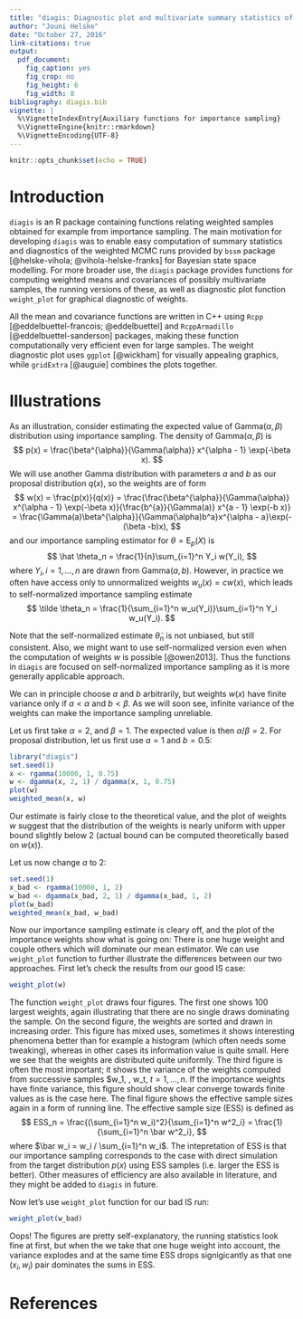 ---
title: "diagis: Diagnostic plot and multivariate summary statistics of weighted samples from importance sampling"
author: "Jouni Helske"
date: "October 27, 2016"
link-citations: true
output: 
  pdf_document:
    fig_caption: yes
    fig_crop: no
    fig_height: 6
    fig_width: 8
bibliography: diagis.bib
vignette: |
  %\VignetteIndexEntry{Auxiliary functions for importance sampling}
  %\VignetteEngine{knitr::rmarkdown}
  %\VignetteEncoding{UTF-8}
---
  
```{r setup, include=FALSE}
knitr::opts_chunk$set(echo = TRUE)
```

# Introduction

`diagis` is an R package containing functions relating weighted samples obtained for example from importance sampling. The main motivation for developing `diagis` was to enable easy computation of summary statistics and diagnostics of the weighted MCMC runs provided by `bssm` package [@helske-vihola; @vihola-helske-franks] for Bayesian state space modelling. For more broader use, the `diagis` package provides functions for computing weighted means and covariances of possibly multivariate samples, the running versions of these, as well as diagnostic plot function `weight_plot` for graphical diagnostic of weights.

All the mean and covariance functions are written in C++ using `Rcpp` [@eddelbuettel-francois; @eddelbuettel] and `RcppArmadillo` [@eddelbuettel-sanderson] packages, making these function computationally very efficient even for large samples. The weight diagnostic plot uses `ggplot` [@wickham] for visually appealing graphics, while `gridExtra` [@auguie] combines the plots together.

# Illustrations

As an illustration, consider estimating the expected value of Gamma($\alpha, \beta$) distribution using importance sampling. The density of Gamma($\alpha, \beta$) is
$$
p(x) = \frac{\beta^{\alpha}}{\Gamma(\alpha)} x^{\alpha - 1} \exp(-\beta x).
$$
We will use another Gamma distribution with parameters $a$ and $b$ as our proposal distribution $q(x)$, so the weights are of form
$$
w(x) = \frac{p(x)}{q(x)} = \frac{\frac{\beta^{\alpha}}{\Gamma(\alpha)} x^{\alpha - 1} \exp(-\beta x)}{\frac{b^{a}}{\Gamma(a)} x^{a - 1} \exp(-b x)} = \frac{\Gamma(a)\beta^{\alpha}}{\Gamma(\alpha)b^a}x^{\alpha - a}\exp(-(\beta -b)x),
$$
and our importance sampling estimator for $\theta = \textrm{E}_p(X)$ is
$$
\hat \theta_n = \frac{1}{n}\sum_{i=1}^n Y_i w(Y_i),
$$
where $Y_i, i = 1,\ldots, n$ are drawn from $\textrm{Gamma}(a, b)$. However, in practice we often have access only to unnormalized weights $w_u(x) = c w(x)$, which leads to self-normalized importance sampling estimate
$$
\tilde \theta_n = \frac{1}{\sum_{i=1}^n w_u(Y_i)}\sum_{i=1}^n Y_i w_u(Y_i).
$$

Note that the self-normalized estimate $\tilde \theta_n$ is not unbiased, but still consistent. Also, we might want to use self-normalized version even when the computation of weights $w$ is possible [@owen2013]. Thus the functions in `diagis` are focused on self-normalized importance sampling as it is more generally applicable approach.

We can in principle choose $a$ and $b$ arbitrarily, but weights $w(x)$ have finite variance only if $a < \alpha$ and $b < \beta$. As we will soon see, infinite variance of the weights can make the importance sampling unreliable.

Let us first take $\alpha = 2$, and $\beta = 1$. The expected value is then $\alpha/\beta = 2$. For proposal distribution, let us first use $a = 1$ and $b = 0.5$:
```{r finite_var}
library("diagis")
set.seed(1)
x <- rgamma(10000, 1, 0.75)
w <- dgamma(x, 2, 1) / dgamma(x, 1, 0.75)
plot(w)
weighted_mean(x, w)
```
Our estimate is fairly close to the theoretical value, and the plot of weights $w$ suggest that the distribution of the weights is nearly uniform with upper bound slightly below 2 (actual bound can be computed theoretically based on $w(x)$).

Let us now change $a$ to 2:
```{r infinite_var}
set.seed(1)
x_bad <- rgamma(10000, 1, 2)
w_bad <- dgamma(x_bad, 2, 1) / dgamma(x_bad, 1, 2)
plot(w_bad)
weighted_mean(x_bad, w_bad)
```
Now our importance sampling estimate is cleary off, and the plot of the importance weights show what is going on: There is one huge weight and couple others which will dominate our mean estimator. We can use `weight_plot` function to further illustrate the differences between our two approaches. First let's check the results from our good IS case:
```{r weight_plot}
weight_plot(w)
```
The function `weight_plot` draws four figures. The first one shows 100 largest weights, again illustrating that there are no single draws dominating the sample. On the second figure, the weights are sorted and drawn in increasing order. This figure has mixed uses, sometimes it shows interesting phenomena better than for example a histogram (which often needs some tweaking), whereas in other cases its information value is quite small. Here we see that the weights are distributed quite uniformly. The third figure is often the most important; it shows the variance of the weights computed from successive samples $w_1, \ldots, w_t, $t = 1, \ldots, n$. If the importance weights have finite variance, this figure should show clear converge towards finite values as is the case here. The final figure shows the effective sample sizes again in a form of running line. The effective sample size (ESS) is defined as 
$$
ESS_n = \frac{(\sum_{i=1}^n w_i)^2}{\sum_{i=1}^n w^2_i} = \frac{1}{\sum_{i=1}^n \bar w^2_i},
$$
where $\bar w_i = w_i / \sum_{i=1}^n w_i$. The intepretation of ESS is that our importance sampling corresponds to the case with direct simulation from the target distribution $p(x)$ using ESS samples (i.e. larger the ESS is better). Other measures of efficiency are also available in literature, and they might be added to `diagis` in future.

Now let's use `weight_plot` function for our bad IS run:
```{r weight_plot_bad}
weight_plot(w_bad)
```
Oops! The figures are pretty self-explanatory, the running statistics look fine at first, but when the we take that one huge weight into account, the variance explodes and at the same time ESS drops signigicantly as that one $(x_i, w_i)$ pair dominates the sums in ESS.

# References
